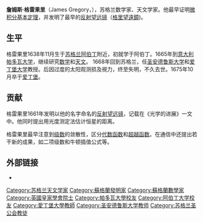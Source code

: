 {{Unreferenced|time=2020-07-30T00:10:31+00:00}}
{{noteTA
|1=zh-cn:阿伯丁;zh-hk:鴨巴甸;zh-tw:亞伯丁
|2=zh-hans:衍射光栅; zh-hant:繞射光柵;
}}
{{Infobox scientist
| name              = James Gregory
| image             = James_Gregory.jpeg
| image_size        = 
| caption           = 
| birth_name        = 
| birth_date        = 1638年11月
| birth_place       = [[蘇格蘭|蘇格蘭]]{{link-en|杜朗莫克|Drumoak}}
| death_date        = 1675年（36岁）
| death_place       = [[蘇格蘭|蘇格蘭]][[爱丁堡|爱丁堡]]
| death_cause       = 
| fields            = [[数学|数学]]、[[天文学|天文学]]
| workplaces        = [[圣安德鲁斯大学|圣安德鲁斯大学]]<br />[[爱丁堡大学|爱丁堡大学]]
| alma_mater        = [[阿伯丁大学|阿伯丁大学]]<br />[[帕多瓦大學|帕多瓦大學]]
| known_for         = [[级数#无穷级数的研究历史|无穷级数]]<br>[[格里望遠鏡|格里望遠鏡]]<br />[[衍射光栅|衍射光栅]]<br />[[微积分基本定理|微积分基本定理]]
| influences        = 
| influenced        = 
| awards            = 
| signature         = <!--(filename only)-->
| signature_alt     = 
| footnotes         = 
| spouse            = 
}}
'''詹姆斯·格雷果里'''（James Gregory，{{bd|1638年|11月|1675年|10月}}），苏格兰数学家、天文学家。他最早证明[[微积分基本定理|微积分基本定理]]，并发明了最早的[[反射望远镜|反射望远镜]]（[[格里望遠鏡|格里望遠鏡]])。

== 生平 ==
格雷果里1638年11月生于[[苏格兰|苏格兰]][[阿伯丁|阿伯丁]]附近，初就学于阿伯丁。1665年到[[意大利|意大利]][[帕多瓦大学|帕多瓦大学]]，继续研究[[数学|数学]]和[[天文|天文]]。 1668年回到苏格兰，任[[圣安德鲁斯大学|圣安德鲁斯大学]]和[[爱丁堡大学|爱丁堡大学]]教授。后因过度的太阳观测损及視力，终至失明，不久去世。1675年10月卒于[[爱丁堡|爱丁堡]]。

== 贡献 ==
格雷果里1661年发明以他的名字命名的[[反射望远镜|反射望远镜]]，记载在《光学的进展》一文中。他同时提出用光度测定法估计恒星的距离。

格雷果里最早注意到[[级数|级数]]的敛散性，区分[[代数函数|代数函数]]和[[超越函数|超越函数]]。在通信中还提出若干新的成果，如二项级数和牛顿插值公式等。

== 外部链接 ==
{{commons|James Gregory}}
* {{MacTutor Biography|id=Gregory|title=James Gregory}}

{{Authority control}}
{{DEFAULTSORT:Gregory}}
[[Category:苏格兰天文学家|Category:苏格兰天文学家]]
[[Category:蘇格蘭發明家|Category:蘇格蘭發明家]]
[[Category:蘇格蘭數學家|Category:蘇格蘭數學家]]
[[Category:英國皇家學會院士|Category:英國皇家學會院士]]
[[Category:帕多瓦大學校友|Category:帕多瓦大學校友]]
[[Category:阿伯丁大学校友|Category:阿伯丁大学校友]]
[[Category:愛丁堡大學教師|Category:愛丁堡大學教師]]
[[Category:圣安德鲁斯大学教师|Category:圣安德鲁斯大学教师]]
[[Category:苏格兰圣公会教徒|Category:苏格兰圣公会教徒]]